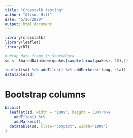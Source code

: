 ```yaml
---
title: "Crosstalk testing"
author: "Alison Hill"
date: "5/26/2020"
output: html_document
---
```


```r
library(crosstalk)
library(leaflet)
library(DT)

# Wrap data frame in SharedData
sd <- SharedData$new(quakes[sample(nrow(quakes), 10),])
```

```r
leaflet(sd) %>% addTiles() %>% addMarkers(~long, ~lat)
datatable(sd)
```

# Bootstrap columns

```r
bscols(
  leaflet(sd, width = "100%", height = 300) %>%
    addTiles() %>%
    addMarkers(),
  datatable(sd, class="compact", width="100%")
)
```




